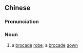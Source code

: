 {{also|锦袍}}
==Chinese==
{{zh-forms|s=锦袍}}

===Pronunciation===
{{zh-pron
|m=jǐnpáo
|cat=n
}}

===Noun===
{{zh-noun}}

# {{lb|zh|archaic}} a [[brocade]] [[robe]]; a [[brocade]] [[gown]]